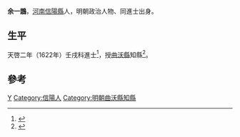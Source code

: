 {{noteTA
|1 = zh-hans:余; zh-hant:余;
}}
'''余一鵾'''，[[河南|河南]][[信陽縣|信陽縣]]人，明朝政治人物、同進士出身。

== 生平 ==
天啓二年（1622年）壬戌科進士<ref>{{cite book|author1=王兴亚，马怀云|title=河南历史名人籍里研究|date=2002年1月|publisher=郑州：中州古籍出版社|isbn=7-5348-1886-9|pages=592|accessdate=2017-04-08}}</ref>，授[[曲沃縣|曲沃縣]]知縣<ref>{{cite book|editor=河南省信阳县志总编辑室|title=重修信阳县志|date=1985年4月|pages=421|accessdate=2017-04-08}}</ref>。

==參考==
{{reflist}}

{{天啓二年壬戌科殿試金榜}}

{{Authority control}}

{{DEFAULTSORT:Yu余}}
[[Category:余姓|Y]]
[[Category:信陽人|Category:信陽人]]
[[Category:明朝曲沃縣知縣|Category:明朝曲沃縣知縣]]


{{明朝人物小作品}}
